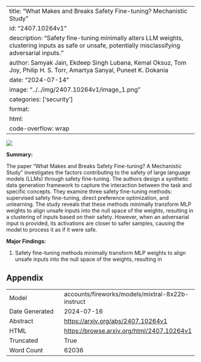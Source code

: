 
---
title: "What Makes and Breaks Safety Fine-tuning? Mechanistic Study"
id: "2407.10264v1"
description: "Safety fine-tuning minimally alters LLM weights, clustering inputs as safe or unsafe, potentially misclassifying adversarial inputs."
author: Samyak Jain, Ekdeep Singh Lubana, Kemal Oksuz, Tom Joy, Philip H. S. Torr, Amartya Sanyal, Puneet K. Dokania
date: "2024-07-14"
image: "../../img/2407.10264v1/image_1.png"
categories: ['security']
format:
  html:
    code-overflow: wrap
---

![](../../img/2407.10264v1/image_1.png)

**Summary:**

The paper "What Makes and Breaks Safety Fine-tuning? A Mechanistic Study" investigates the factors contributing to the safety of large language models (LLMs) through safety fine-tuning. The authors design a synthetic data generation framework to capture the interaction between the task and specific concepts. They examine three safety fine-tuning methods: supervised safety fine-tuning, direct preference optimization, and unlearning. The study reveals that these methods minimally transform MLP weights to align unsafe inputs into the null space of the weights, resulting in a clustering of inputs based on their safety. However, when an adversarial input is provided, its activations are closer to safer samples, causing the model to process it as if it were safe.

**Major Findings:**

1. Safety fine-tuning methods minimally transform MLP weights to align unsafe inputs into the null space of the weights, resulting in

## Appendix

|          |          |
|----------|----------|
| Model     | accounts/fireworks/models/mixtral-8x22b-instruct       |
| Date Generated     | 2024-07-16       |
| Abstract | [https://arxiv.org/abs/2407.10264v1](https://arxiv.org/abs/2407.10264v1)        |
| HTML     | [https://browse.arxiv.org/html/2407.10264v1](https://browse.arxiv.org/html/2407.10264v1)       |
| Truncated       | True       |
| Word Count       | 62036       |